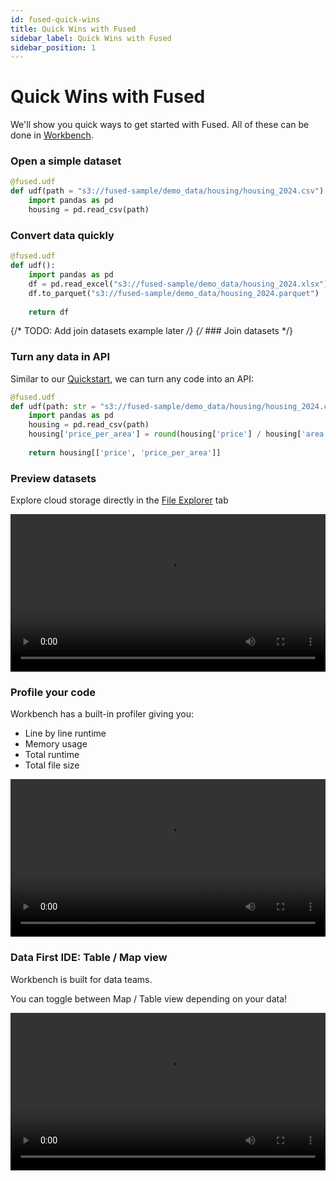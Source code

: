 ```yaml
---
id: fused-quick-wins
title: Quick Wins with Fused
sidebar_label: Quick Wins with Fused
sidebar_position: 1
---
```


# Quick Wins with Fused

We'll show you quick ways to get started with Fused. All of these can be done in [Workbench](https://www.fused.io/workbench).

### Open a simple dataset

```python
@fused.udf
def udf(path = "s3://fused-sample/demo_data/housing/housing_2024.csv"):
    import pandas as pd
    housing = pd.read_csv(path)
```

### Convert data quickly

```python
@fused.udf
def udf():
    import pandas as pd
    df = pd.read_excel("s3://fused-sample/demo_data/housing_2024.xlsx")
    df.to_parquet("s3://fused-sample/demo_data/housing_2024.parquet")
    
    return df
```

{/* TODO: Add join datasets example later */}
{/* ### Join datasets */}

### Turn any data in API

Similar to our [Quickstart](/quickstart), we can turn any code into an API:

```python
@fused.udf
def udf(path: str = "s3://fused-sample/demo_data/housing/housing_2024.csv"):
    import pandas as pd
    housing = pd.read_csv(path)
    housing['price_per_area'] = round(housing['price'] / housing['area'], 2)
    
    return housing[['price', 'price_per_area']]
```

### Preview datasets

Explore cloud storage directly in the [File Explorer](https://www.fused.io/workbench/files) tab

<video width="100%" controls>
  <source src="/img/tutorials/File_explorer_from_file.mp4" type="video/mp4" />
</video>

### Profile your code

Workbench has a built-in profiler giving you:
- Line by line runtime
- Memory usage
- Total runtime
- Total file size

<video width="100%" controls>
  <source src="/img/tutorials/profiling_lines_and_memory.mp4" type="video/mp4" />
</video>


### Data First IDE: Table / Map view

Workbench is built for data teams. 

You can toggle between Map / Table view depending on your data! 

<video width="100%" controls>
  <source src="/img/tutorials/Map_Table_alternating.mp4" type="video/mp4" />
</video>

